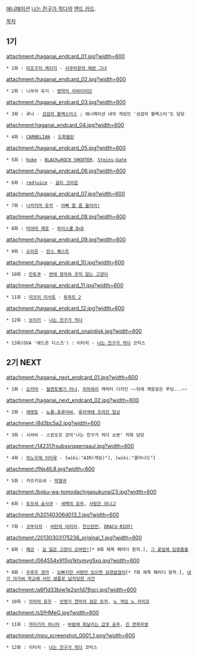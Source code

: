 [[애니메이션]] [[나는 친구가 적다/애니메이션|나는 친구가 적다]]의 [[엔드 카드]].

[[목차]]
== 1기 ==
attachment:/haganai_endcard_01.jpg?width=600
 * 1화 : [[미조구치 케이지]] - [[사쿠라장의 애완 그녀]]

attachment:/haganai_endcard_02.jpg?width=600
 * 2화 : 니무라 유지 - [[맹약의 리바이어던]]

attachment:/haganai_endcard_03.jpg?width=600
 * 3화 : 루나 - [[성검의 블랙스미스]] ; 애니메이션 내의 게임인 '성검의 블랙스타'도 담당

attachment:haganai_endcard_04.jpg?width=600
 * 4화 : [[CARNELIAN]] - [[도화월탄]]

attachment:/haganai_endcard_05.jpg?width=600
 * 5화 : [[huke]] - [[BLACK★ROCK SHOOTER]], [[Steins;Gate]]

attachment:/haganai_endcard_06.jpg?width=600
 * 6화 : [[redjuice]] - [[길티 크라운]]

attachment:/haganai_endcard_07.jpg?width=600
 * 7화 : [[나카지마 유카]] - [[아빠 말 좀 들어라!]]

attachment:/haganai_endcard_08.jpg?width=600
 * 8화 : [[미야마 제로]] - [[하이스쿨 D×D]]

attachment:/haganai_endcard_09.jpg?width=600
 * 9화 : [[오리온]] - [[란스 퀘스트]]

attachment:/haganai_endcard_10.jpg?width=600
 * 10화 : [[칸토쿠]] - [[변태 왕자와 웃지 않는 고양이]]

attachment:/haganai_endcard_11.jpg?width=600
 * 11화 : [[미츠미 미사토]] - [[투하트 2]]

attachment:/haganai_endcard_12.jpg?width=600
 * 12화 : [[브리키]] - [[나는 친구가 적다]]

attachment:/haganai_endcard_onairdisk.jpg?width=600
 * 13화(OVA '애드온 디스크') : 이타치 - [[나는 친구가 적다]] 코믹스

== 2기 NEXT ==
attachment:/haganai_next_endcard_01.jpg?width=600
 * 1화 : [[오카마]] - [[월면토병기 미나]], [[히마와리]] 캐릭터 디자인 ~~뒤에 깨알같은 푸딩...~~

attachment:/haganai_next_endcard_02.jpg?width=600
 * 2화 : [[에렛토]] - [[뇨롱☆츄루야씨]], [[루리색에 흐려진 일상]]

attachment:/8d3bc5a2.jpg?width=600
 * 3화 : 시라비 - 스핀오프 코믹'나는 친구가 적다 쇼본' 작화 담당

attachment:/142317rsubssrqqerrqaul.jpg?width=600
 * 4화 : [[히노우에 이타루]] - [wiki:"AIR(게임)"], [wiki:"클라나드"]

attachment:/fNs4lL8.jpg?width=600
 * 5화 : 카즈키요네 - [[박앵귀]]

attachment:/boku-wa-tomodachigasukunai23.jpg?width=600
 * 6화 : [[토모세 슌사쿠]] - [[새벽의 호위]], [[사랑은 아니고]]

attachment:/h20140306d013_1.jpg?width=600
 * 7화 : [[코부이치]] - [[비탄의 아리아]], [[천신란만]], [[DRACU-RIOT!]]

attachment:/20130303175236_original_1.jpg?width=600
 * 8화 : [[페코]] - [[길 잃은 고양이 오버런!]][* 9화 제목 패러디 원작.], [[그 꽃잎에 입맞춤을]]

attachment:/064554x915jq1ktymvg5xg.jpg?width=600
 * 9화 : [[우루우 겟카]] - [[오빠지만 사랑만 있으면 상관없잖아]][* 7화 제목 패러디 원작.], [[내가 아가씨 학교에 서민 샘플로 납치당한 사건]]

attachment:/a6f1d33bjw1e2sn1d78gcj.jpg?width=600
 * 10화 : [[카미야 유우]] - [[언젠가 천마의 검은 토끼]], [[노 게임 노 라이프]]

attachment:/sSfHMeG.jpg?width=600
 * 11화 : [[카타기리 히나타]] - [[바람에 휘날리는 갑옷 공주]], [[진 연희무쌍]]

attachment:/mpv_screenshot_0001_1.png?width=600
 * 12화 : 이타치 - [[나는 친구가 적다]] 코믹스
